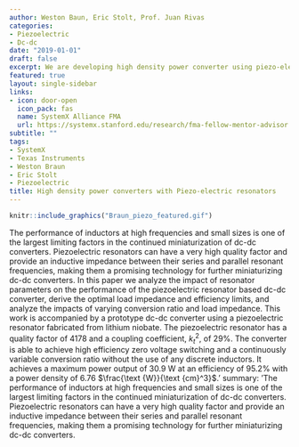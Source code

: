 ```yaml
---
author: Weston Baun, Eric Stolt, Prof. Juan Rivas
categories:
- Piezoelectric
- Dc-dc
date: "2019-01-01"
draft: false
excerpt: We are developing high density power converter using piezo-electric resonators.
featured: true
layout: single-sidebar
links:
- icon: door-open
  icon_pack: fas
  name: SystemX Alliance FMA
  url: https://systemx.stanford.edu/research/fma-fellow-mentor-advisor
subtitle: ""
tags:
- SystemX
- Texas Instruments
- Weston Braun
- Eric Stolt
- Piezoelectric
title: High density power converters with Piezo-electric resonators
---
```


```r
knitr::include_graphics("Braun_piezo_featured.gif")
```

The performance of inductors at high frequencies and small sizes is one of the largest limiting factors in the continued miniaturization of dc-dc converters. Piezoelectric resonators can have a very high quality factor and provide an inductive impedance between their series and parallel resonant frequencies, making them a promising technology for further miniaturizing dc-dc converters. In this paper we analyze the impact of resonator parameters on the performance of the piezoelectric resonator based dc-dc converter, derive the optimal load impedance and efficiency limits, and analyze the impacts of varying conversion ratio and load impedance. This work is accompanied by a prototype dc-dc converter using a piezoelectric resonator fabricated from lithium niobate. The piezoelectric resonator has a quality factor of 4178 and a coupling coefficient, $k_t^2$, of 29%. The converter is able to achieve high efficiency zero voltage switching and a continuously variable conversion ratio without the use of any discrete inductors. It achieves a maximum power output of 30.9 W at an efficiency of 95.2% with a power density of 6.76 $\frac{\text {W}}{\text {cm}^3}$.'
summary: 'The performance of inductors at high frequencies and small sizes is one of the largest limiting factors in the continued miniaturization of dc-dc converters. Piezoelectric resonators can have a very high quality factor and provide an inductive impedance between their series and parallel resonant frequencies, making them a promising technology for further miniaturizing dc-dc converters.
